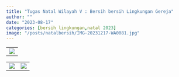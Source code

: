 ```yaml
---
title: "Tugas Natal Wilayah V : Bersih bersih Lingkungan Gereja"
author: ""
date: "2023-08-17"
categories: [bersih lingkungan,natal 2023]
image: "/posts/natalbersih/IMG-20231217-WA0081.jpg"
---
```


|                                                 |
|-------------------------------------------------|
| ![](/posts/natalbersih/IMG-20231217-WA0081.jpg) |

|                                                 |                                                 |
|-------------------------------------------------|-------------------------------------------------|
| ![](/posts/natalbersih/IMG-20231217-WA0075.jpg) | ![](/posts/natalbersih/IMG-20231217-WA0076.jpg) |
